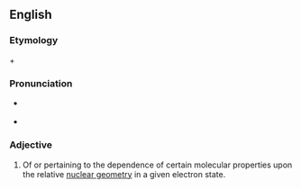 ==English==

===Etymology===
{{prefix|stereo|electron|lang=en}} + {{m|en|ic}}

===Pronunciation===
* {{a|US}} {{IPA|stɛəɹiəˌilɛkˈtrɑnɪk|lang=en}}
* {{rhymes|ɒnɪk|lang=en}}

===Adjective===
{{en-adj|-}}

# {{lb|en|biochemistry}} Of or pertaining to the dependence of certain molecular properties upon the relative [[nuclear geometry]] in a given electron state.